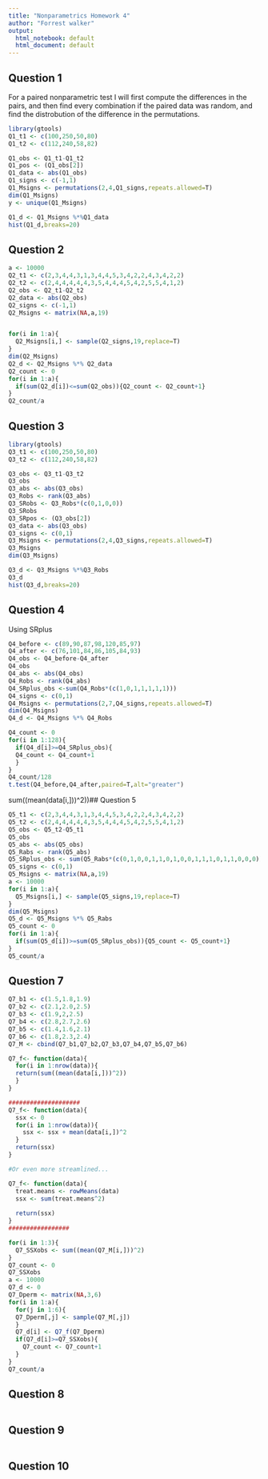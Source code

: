 ```yaml
---
title: "Nonparametrics Homework 4"
author: "Forrest walker"
output:
  html_notebook: default
  html_document: default
---
```


## Question 1

For a paired nonparametric test I will first compute the differences in the pairs, and then find every combination if the paired data was random, and find the distrobution of the difference in the permutations. 
```r
library(gtools)
Q1_t1 <- c(100,250,50,80)
Q1_t2 <- c(112,240,58,82)

Q1_obs <- Q1_t1-Q1_t2
Q1_pos <- (Q1_obs[2])
Q1_data <- abs(Q1_obs)
Q1_signs <- c(-1,1)
Q1_Msigns <- permutations(2,4,Q1_signs,repeats.allowed=T)
dim(Q1_Msigns)
y <- unique(Q1_Msigns)

Q1_d <- Q1_Msigns %*%Q1_data
hist(Q1_d,breaks=20)
```


## Question 2

```r
a <- 10000
Q2_t1 <- c(2,3,4,4,3,1,3,4,4,5,3,4,2,2,4,3,4,2,2)
Q2_t2 <- c(2,4,4,4,4,4,3,5,4,4,4,5,4,2,5,5,4,1,2)
Q2_obs <- Q2_t1-Q2_t2
Q2_data <- abs(Q2_obs)
Q2_signs <- c(-1,1)
Q2_Msigns <- matrix(NA,a,19)


for(i in 1:a){
  Q2_Msigns[i,] <- sample(Q2_signs,19,replace=T)
}
dim(Q2_Msigns)
Q2_d <- Q2_Msigns %*% Q2_data
Q2_count <- 0
for(i in 1:a){
  if(sum(Q2_d[i])<=sum(Q2_obs)){Q2_count <- Q2_count+1}
}
Q2_count/a

```


## Question 3

```r
library(gtools)
Q3_t1 <- c(100,250,50,80)
Q3_t2 <- c(112,240,58,82)

Q3_obs <- Q3_t1-Q3_t2
Q3_obs
Q3_abs <- abs(Q3_obs)
Q3_Robs <- rank(Q3_abs)
Q3_SRobs <- Q3_Robs*(c(0,1,0,0))
Q3_SRobs
Q3_SRpos <- (Q3_obs[2])
Q3_data <- abs(Q3_obs)
Q3_signs <- c(0,1)
Q3_Msigns <- permutations(2,4,Q3_signs,repeats.allowed=T)
Q3_Msigns
dim(Q3_Msigns)

Q3_d <- Q3_Msigns %*%Q3_Robs
Q3_d
hist(Q3_d,breaks=20)
```

## Question 4
Using SRplus
```r
Q4_before <- c(89,90,87,98,120,85,97)
Q4_after <- c(76,101,84,86,105,84,93)
Q4_obs <- Q4_before-Q4_after
Q4_obs
Q4_abs <- abs(Q4_obs)
Q4_Robs <- rank(Q4_abs)
Q4_SRplus_obs <-sum(Q4_Robs*(c(1,0,1,1,1,1,1)))
Q4_signs <- c(0,1)
Q4_Msigns <- permutations(2,7,Q4_signs,repeats.allowed=T)
dim(Q4_Msigns)
Q4_d <- Q4_Msigns %*% Q4_Robs

Q4_count <- 0
for(i in 1:128){
  if(Q4_d[i]>=Q4_SRplus_obs){
  Q4_count <- Q4_count+1
  }
}
Q4_count/128
t.test(Q4_before,Q4_after,paired=T,alt="greater")
```

sum((mean(data[i,]))^2))## Question 5

```r
Q5_t1 <- c(2,3,4,4,3,1,3,4,4,5,3,4,2,2,4,3,4,2,2)
Q5_t2 <- c(2,4,4,4,4,4,3,5,4,4,4,5,4,2,5,5,4,1,2)
Q5_obs <- Q5_t2-Q5_t1
Q5_obs
Q5_abs <- abs(Q5_obs)
Q5_Rabs <- rank(Q5_abs)
Q5_SRplus_obs <- sum(Q5_Rabs*(c(0,1,0,0,1,1,0,1,0,0,1,1,1,0,1,1,0,0,0)))
Q5_signs <- c(0,1)
Q5_Msigns <- matrix(NA,a,19)
a <- 10000
for(i in 1:a){
  Q5_Msigns[i,] <- sample(Q5_signs,19,replace=T)
}
dim(Q5_Msigns)
Q5_d <- Q5_Msigns %*% Q5_Rabs
Q5_count <- 0
for(i in 1:a){
  if(sum(Q5_d[i])>=sum(Q5_SRplus_obs)){Q5_count <- Q5_count+1}
}
Q5_count/a
```


## Question 7

```r
Q7_b1 <- c(1.5,1.8,1.9)
Q7_b2 <- c(2.1,2.0,2.5)
Q7_b3 <- c(1.9,2,2.5)
Q7_b4 <- c(2.8,2.7,2.6)
Q7_b5 <- c(1.4,1.6,2.1)
Q7_b6 <- c(1.8,2.3,2.4)
Q7_M <- cbind(Q7_b1,Q7_b2,Q7_b3,Q7_b4,Q7_b5,Q7_b6)

Q7_f<- function(data){
  for(i in 1:nrow(data)){
  return(sum((mean(data[i,]))^2))
  }
}

####################
Q7_f<- function(data){
  ssx <- 0
  for(i in 1:nrow(data)){
    ssx <- ssx + mean(data[i,])^2
  }
  return(ssx)
} 

#Or even more streamlined...

Q7_f<- function(data){
  treat.means <- rowMeans(data)
  ssx <- sum(treat.means^2)
  
  return(ssx)
}
#################

for(i in 1:3){
  Q7_SSXobs <- sum((mean(Q7_M[i,]))^2)
}
Q7_count <- 0
Q7_SSXobs
a <- 10000
Q7_d <- 0
Q7_Dperm <- matrix(NA,3,6)
for(i in 1:a){
  for(j in 1:6){
  Q7_Dperm[,j] <- sample(Q7_M[,j])
  }
  Q7_d[i] <- Q7_f(Q7_Dperm)
  if(Q7_d[i]>=Q7_SSXobs){
    Q7_count <- Q7_count+1
  }
}
Q7_count/a
```


## Question 8

```r


```



## Question 9

```r


```




## Question 10

```r


```
